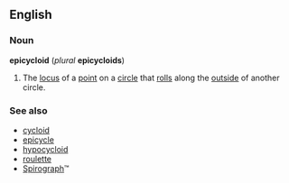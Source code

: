 ==English==
===Noun===
'''epicycloid''' (''plural'' '''epicycloids''')
{{wikipedia}}
#{{geometry}} The [[locus]] of a [[point]] on a [[circle]] that [[roll]]s along the [[outside]] of another circle.

===See also===
*[[cycloid]]
*[[epicycle]]
*[[hypocycloid]]
*[[roulette]]
*[[Spirograph]]™